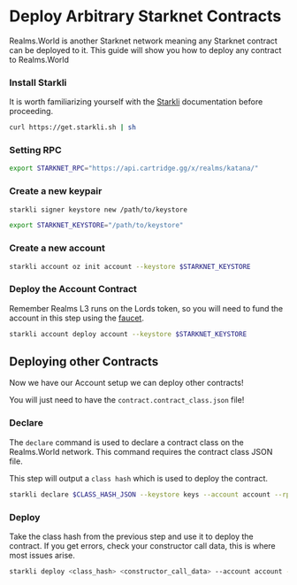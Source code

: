 # Deploy Arbitrary Starknet Contracts

Realms.World is another Starknet network meaning any Starknet contract can be deployed to it. This guide will show you how to deploy any contract to Realms.World

### Install Starkli

It is worth familiarizing yourself with the [Starkli](https://book.starkli.rs/installation) documentation before proceeding.

```bash
curl https://get.starkli.sh | sh
```

### Setting RPC

```bash
export STARKNET_RPC="https://api.cartridge.gg/x/realms/katana/"
```


### Create a new keypair
```bash
starkli signer keystore new /path/to/keystore 

export STARKNET_KEYSTORE="/path/to/keystore"
```

### Create a new account
```bash
starkli account oz init account --keystore $STARKNET_KEYSTORE
```

### Deploy the Account Contract

Remember Realms L3 runs on the Lords token, so you will need to fund the account in this step using the [faucet](https://internal-explorer.preview.cartridge.gg/).

```bash
starkli account deploy account --keystore $STARKNET_KEYSTORE 
```

## Deploying other Contracts

Now we have our Account setup we can deploy other contracts!

You will just need to have the `contract.contract_class.json` file!

### Declare
The `declare` command is used to declare a contract class on the Realms.World network. This command requires the contract class JSON file.

This step will output a `class hash` which is used to deploy the contract.

```bash
starkli declare $CLASS_HASH_JSON --keystore keys --account account --rpc https://api.cartridge.gg/x/realms/katana/
```

### Deploy
Take the class hash from the previous step and use it to deploy the contract. If you get errors, check your constructor call data, this is where most issues arise.

```bash
starkli deploy <class_hash> <constructor_call_data> --account account --keystore keys --rpc https://api.cartridge.gg/x/realms/katana/
```